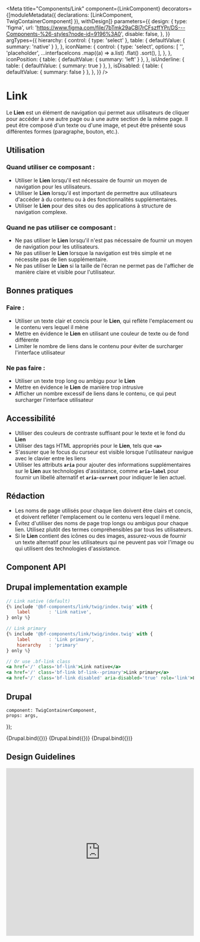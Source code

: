 
<Meta
    title="Components/Link"
    component={LinkComponent}
    decorators={[moduleMetadata({ declarations: [LinkComponent, TwigContainerComponent] }), withDesign]}
    parameters={{
        design: {
            type: 'figma',
            url: 'https://www.figma.com/file/7bTmk29aCBl7rCFszffYPr/DS---Components-%26-styles?node-id=9196%3A0',
            disable: false,
        },
    }}
    argTypes={{
        hierarchy: {
            control: { type: 'select' },
            table: { defaultValue: { summary: 'native' } },
        },
        iconName: {
            control: {
                type: 'select',
                options: [
                    '',
                    'placeholder',
                    ...interfaceIcons
                        .map((a) => a.list)
                        .flat()
                        .sort(),
                ],
            },
        },
        iconPosition: {
            table: { defaultValue: { summary: 'left' } },
        },
        isUnderline: {
            table: { defaultValue: { summary: true } },
        },
        isDisabled: {
            table: { defaultValue: { summary: false } },
        },
    }}
/>

# Link

Le **Lien** est un élément de navigation qui permet aux utilisateurs de cliquer pour accéder à une autre page ou à une autre section de la même page. Il peut être composé d'un texte ou d'une image, et peut être présenté sous différentes formes (paragraphe, bouton, etc.).

## **Utilisation**

### **Quand utiliser ce composant :**

-   Utiliser le **Lien** lorsqu'il est nécessaire de fournir un moyen de navigation pour les utilisateurs.
-   Utiliser le **Lien** lorsqu'il est important de permettre aux utilisateurs d'accéder à du contenu ou à des fonctionnalités supplémentaires.
-   Utiliser le **Lien** pour des sites ou des applications à structure de navigation complexe.

### **Quand ne pas utiliser ce composant :**

-   Ne pas utiliser le **Lien** lorsqu'il n'est pas nécessaire de fournir un moyen de navigation pour les utilisateurs.
-   Ne pas utiliser le **Lien** lorsque la navigation est très simple et ne nécessite pas de lien supplémentaire.
-   Ne pas utiliser le **Lien** si la taille de l'écran ne permet pas de l'afficher de manière claire et visible pour l'utilisateur.

## **Bonnes pratiques**

### **Faire :**

-   Utiliser un texte clair et concis pour le **Lien**, qui reflète l'emplacement ou le contenu vers lequel il mène
-   Mettre en évidence le **Lien** en utilisant une couleur de texte ou de fond différente
-   Limiter le nombre de liens dans le contenu pour éviter de surcharger l'interface utilisateur

### **Ne pas faire :**

-   Utiliser un texte trop long ou ambigu pour le **Lien**
-   Mettre en évidence le **Lien** de manière trop intrusive
-   Afficher un nombre excessif de liens dans le contenu, ce qui peut surcharger l'interface utilisateur

## **Accessibilité**

-   Utiliser des couleurs de contraste suffisant pour le texte et le fond du **Lien**
-   Utiliser des tags HTML appropriés pour le **Lien**, tels que **`<a>`**
-   S'assurer que le focus du curseur est visible lorsque l'utilisateur navigue avec le clavier entre les liens
-   Utiliser les attributs **`aria`** pour ajouter des informations supplémentaires sur le **Lien** aux technologies d'assistance, comme **`aria-label`** pour fournir un libellé alternatif et **`aria-current`** pour indiquer le lien actuel.

## **Rédaction**

-   Les noms de page utilisés pour chaque lien doivent être clairs et concis, et doivent refléter l'emplacement ou le contenu vers lequel il mène.
-   Évitez d'utiliser des noms de page trop longs ou ambigus pour chaque lien. Utilisez plutôt des termes compréhensibles par tous les utilisateurs.
-   Si le **Lien** contient des icônes ou des images, assurez-vous de fournir un texte alternatif pour les utilisateurs qui ne peuvent pas voir l'image ou qui utilisent des technologies d'assistance.

## Component API

<ArgsTable of={LinkComponent} />

## Drupal implementation example

```jsx
// Link native (default)
{% include '@bf-components/link/twig/index.twig' with {
    label       : 'Link native',
} only %}

// Link primary
{% include '@bf-components/link/twig/index.twig' with {
    label       : 'Link primary',
    hierarchy   : 'primary'
} only %}

// Or use .bf-link class
<a href='/' class='bf-link'>Link native</a>
<a href='/' class='bf-link bf-link--primary'>Link primary</a>
<a href='/' class='bf-link disabled' aria-disabled='true' role='link'>Link disabled</a>
```

## Drupal

    component: TwigContainerComponent,
    props: args,
});

<Canvas withSource="none">
    <Story
        name="Drupal"
        height="600px"
        args={{
            elementPath: 'components/link/_doc/template.drupal',
            class: 'mb-3',
            href: 'https://example.com',
            reversed: undefined,
            isUnderline: undefined,
            isDisabled: undefined,
        }}
    >
        {Drupal.bind({})}
    </Story>
</Canvas>

<Canvas withSource="none">
    <Story
        name="Drupal - Examples"
        height="600px"
        parameters={{ options: { showPanel: false } }}
        args={{
            elementPath: 'components/link/_doc/template-usage-example.drupal',
            reversed: undefined,
            isUnderline: undefined,
            isDisabled: undefined,
        }}
    >
        {Drupal.bind({})}
    </Story>
</Canvas>

<Canvas withSource="none">
    <Story
        name="Drupal - CSS Only"
        parameters={{ options: { showPanel: false } }}
        args={{
            elementPath: 'components/link/_doc/template-css-only.drupal',
            class: 'mb-3',
            reversed: undefined,
            isUnderline: undefined,
            isDisabled: undefined,
        }}
    >
        {Drupal.bind({})}
    </Story>
</Canvas>

## Design Guidelines

<iframe
    width="100%"
    height="450"
    src="https://www.figma.com/embed?embed_host=share&url=https%3A%2F%2Fwww.figma.com%2Ffile%2F7bTmk29aCBl7rCFszffYPr%2FDS---Components-%2526-styles%3Fnode-id%3D9196%253A0"
    frameBorder="0"
    allowFullScreen
></iframe>
